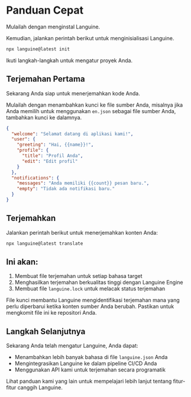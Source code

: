 # Panduan Cepat

Mulailah dengan menginstal Languine.

Kemudian, jalankan perintah berikut untuk menginisialisasi Languine.

```bash title="Terminal"
npx languine@latest init
```

Ikuti langkah-langkah untuk mengatur proyek Anda.

## Terjemahan Pertama

Sekarang Anda siap untuk menerjemahkan kode Anda.

Mulailah dengan menambahkan kunci ke file sumber Anda, misalnya jika Anda memilih untuk menggunakan `en.json` sebagai file sumber Anda, tambahkan kunci ke dalamnya.

```json title="src/locales/en.json"
{
  "welcome": "Selamat datang di aplikasi kami!",
  "user": {
    "greeting": "Hai, {{name}}!",
    "profile": {
      "title": "Profil Anda",
      "edit": "Edit profil"
    }
  },
  "notifications": {
    "messages": "Anda memiliki {{count}} pesan baru.",
    "empty": "Tidak ada notifikasi baru."
  }
}

```


## Terjemahkan

Jalankan perintah berikut untuk menerjemahkan konten Anda:

```bash title="Terminal"
npx languine@latest translate
```

## Ini akan:
1. Membuat file terjemahan untuk setiap bahasa target
2. Menghasilkan terjemahan berkualitas tinggi dengan Languine Engine
3. Membuat file `languine.lock` untuk melacak status terjemahan

File kunci membantu Languine mengidentifikasi terjemahan mana yang perlu diperbarui ketika konten sumber Anda berubah. Pastikan untuk mengkomit file ini ke repositori Anda.

## Langkah Selanjutnya

Sekarang Anda telah mengatur Languine, Anda dapat:
- Menambahkan lebih banyak bahasa di file `languine.json` Anda
- Mengintegrasikan Languine ke dalam pipeline CI/CD Anda
- Menggunakan API kami untuk terjemahan secara programatik

Lihat panduan kami yang lain untuk mempelajari lebih lanjut tentang fitur-fitur canggih Languine.